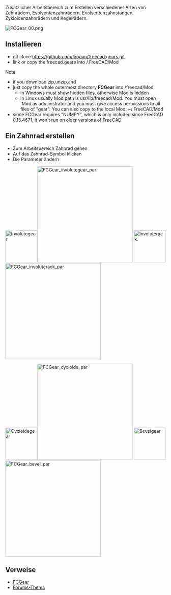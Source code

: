 <languages/>
{{VeryImportantMessage|Dieses Makro wurde in den [[FCGear_Workbench/de|Arbeitsbereich FCGear]] überführt. Bitte diesen Arbeitsbereich statt des Makros verwenden, da dieser aktiv unterstützt wird.}}

{{Macro/de
|Name=FCGear
|Icon=FCGear_workbench_icon.svg
|Description=Zusätzlicher Arbeitsbereich zum Erstellen verschiedener Arten von Zahnrädern.
|Author=looooo
|Version=1.0
|Date=2015-10-27
}}

Zusätzlicher Arbeitsbereich zum Erstellen verschiedener Arten von Zahnrädern, Evolventenzahnrädern, Evolventenzahnstangen, Zykloidenzahnrädern und Kegelrädern.

[[File:FCGear_00.png]]
{{Caption|FCGear}}

<span id="Install"></span>
==Installieren== 

<div lang="en" dir="ltr" class="mw-content-ltr">
* git clone https://github.com/looooo/freecad.gears.git
* link or copy the freecad.gears into /.FreeCAD/Mod
Note: 
* if you download zip,unzip,and
* just copy the whole outermost directory '''FCGear''' into /freecad/Mod
** in Windows must show hidden files, otherwise Mod is hidden
** in Linux usually Mod path is usr/lib/freecad/Mod. You must open .Mod as administrator and you must give access permissions to all files of "gear". You can also copy to the local Mod: ~/.FreeCAD/Mod
* since FCGear requires "NUMPY", which is only included since FreeCAD 0.15.4671, it won't run on older versions of FreeCAD
</div>

<span id="Create_a_gear"></span>
==Ein Zahnrad erstellen==


* Zum Arbeitsbereich Zahnrad gehen
* Auf das Zahnrad-Symbol klicken
* Die Parameter ändern


<div lang="en" dir="ltr" class="mw-content-ltr">
[[File:Involutegear.png|100px|Involutegear]][[File:FCGear_involutegear_par.png|300px|FCGear_involutegear_par]]
[[File:Involuterack.png|100px|Involuterack.]][[File:FCGear_involuterack_par.png|300px|FCGear_involuterack_par]]
</div>

<div lang="en" dir="ltr" class="mw-content-ltr">
[[File:Cycloidegear.png|100px|Cycloidegear]][[File:FCGear_cycloide_par.png|300px|FCGear_cycloide_par]]
[[File:Bevelgear.png|100px|Bevelgear]][[File:FCGear_bevel_par.png|300px|FCGear_bevel_par]]
</div>


<span id="Links"></span>
==Verweise==


* [https://github.com/looooo/FCGear FCGear]
* [https://forum.freecad.org/viewtopic.php?f=3&t=12878&start=20 Forums-Thema]


{{clear}}